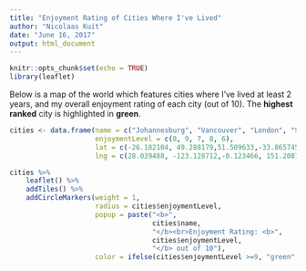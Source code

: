 ```yaml
---
title: "Enjoyment Rating of Cities Where I've Lived"
author: "Nicolaas Kuit"
date: "June 16, 2017"
output: html_document
---
```


```r
knitr::opts_chunk$set(echo = TRUE)
library(leaflet)
```

Below is a map of the world which features cities where I've lived at least 2 years, and my overall enjoyment rating of each city (out of 10).
The **highest ranked** city is highlighted in **green**.

```r
cities <- data.frame(name = c("Johannesburg", "Vancouver", "London", "Sydney", "Toronto"),
                     enjoymentLevel = c(8, 9, 7, 8, 6),
                     lat = c(-26.182104, 49.288179,51.509633,-33.865745, 43.649315),
                     lng = c(28.039488, -123.128712,-0.123466, 151.208724, -79.382247))

cities %>%
    leaflet() %>%
    addTiles() %>%
    addCircleMarkers(weight = 1, 
                     radius = cities$enjoymentLevel, 
                     popup = paste("<b>", 
                                   cities$name, 
                                   "</b><br>Enjoyment Rating: <b>", 
                                   cities$enjoymentLevel, 
                                   "</b> out of 10"),
                     color = ifelse(cities$enjoymentLevel >=9, "green", "blue"))
```
